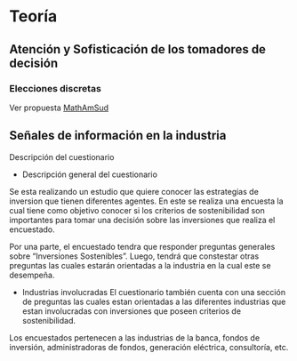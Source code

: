 # Teoría {#teoria}



## Atención y Sofisticación de los tomadores de decisión

### Elecciones discretas

Ver propuesta [MathAmSud](https://sebacea.github.io/drivers/DiscreteRI)

## Señales de información en la industria


Descripción del cuestionario

- Descripción general del cuestionario

Se esta realizando un estudio que quiere conocer las estrategias de inversion que tienen diferentes agentes. En este se realiza una encuesta la cual tiene como objetivo conocer si los criterios de sostenibilidad son importantes para tomar una decisión sobre las inversiones que realiza el encuestado.

Por una parte, el encuestado tendra que responder preguntas generales sobre "Inversiones Sostenibles". Luego, tendrá que constestar otras preguntas las cuales estarán orientadas a la industria en la cual este se desempeña.

  
- Industrias involucradas
El cuestionario también cuenta con una sección de preguntas las cuales estan orientadas a las diferentes industrias que estan involucradas con inversiones que poseen criterios de sostenibilidad. 

Los encuestados pertenecen a las industrias de la banca, fondos de inversión, administradoras de fondos, generación eléctrica, consultoría, etc. 



